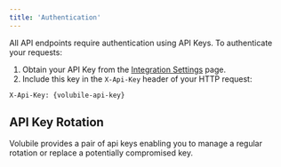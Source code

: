 ```yaml
---
title: 'Authentication'
---
```


All API endpoints require authentication using API Keys. To authenticate your requests:
1. Obtain your API Key from the [Integration Settings](https://eu.volubile.ai/settings/integration) page.
2. Include this key in the `X-Api-Key` header of your HTTP request:

```
X-Api-Key: {volubile-api-key}
```

## API Key Rotation

Volubile provides a pair of api keys enabling you to manage a regular rotation or replace a potentially compromised key.

